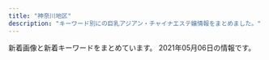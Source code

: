 ```yaml
---
title: "神奈川地区"
description: "キーワード別にの巨乳アジアン・チャイナエステ嬢情報をまとめました。"
---
```


新着画像と新着キーワードをまとめています。
2021年05月06日の情報です。

<DmmAffiliateIns />
<KeywordTable
  shops={
    [
    {
        "url": "http://esthe-massage.pw/",
        "station": "JR\u5e73\u585a\u99c5",
        "keywords": {
            "E": 2,
            "85": 1,
            "86": 3,
            "D": 3,
            "87": 1
        },
        "name": "\u6843\u9999",
        "img_links": [
            "http://esthe-massage.pw/img/m1.jpg",
            "http://esthe-massage.pw/img/m6.jpg",
            "http://esthe-massage.pw/img/m60.jpg",
            "http://esthe-massage.pw/img/m20.jpg",
            "http://esthe-massage.pw/img/m4.jpg",
            "http://esthe-massage.pw/img/m5.jpg",
            "http://esthe-massage.pw/img/cg03.jpg",
            "http://esthe-massage.pw/img/cg05.jpg",
            "http://esthe-massage.pw/img/m10.jpg",
            "http://esthe-massage.pw/img/top.jpg",
            "http://esthe-massage.pw/img/noo.png",
            "http://esthe-massage.pw/img/m2.jpg",
            "http://esthe-massage.pw/img/m30.jpg",
            "http://esthe-massage.pw/img/m3.jpg",
            "http://esthe-massage.pw/img/cg02.jpg",
            "http://esthe-massage.pw/img/no.png",
            "http://esthe-massage.pw/img/cg04.jpg",
            "http://esthe-massage.pw/img/stan.png",
            "http://esthe-massage.pw/img/fla.jpg",
            "http://esthe-massage.pw/img/cg01.jpg"
        ]
    },
    {
        "station": "JR\u85e4\u6ca2\u99c5\u5357\u53e3",
        "img_links": [
            "http://es-rei.work/_src/47863239/line3.png",
            "http://es-rei.work/_src/34041596/05859f21726dfcef9faa9bab12a2595.jpg",
            "http://es-rei.work/_src/26838156/wechatimg204.jpg",
            "http://es-rei.work/_src/26747089/51d8ecbee4cc2935f070c539c37ded71.jpg",
            "http://es-rei.work/_src/26747202/list_03.png",
            "http://es-rei.work/_src/47863242/100054276feb8d8cef3ac5199531cfe.jpg",
            "http://es-rei.work/_src/26747287/line3.png",
            "http://es-rei.work/_src/26747210/navi2_06.png",
            "http://es-rei.work/_src/26747302/wechatimg204.jpg",
            "http://es-rei.work/_src/26838174/line.png",
            "http://es-rei.work/_src/26747173/base_03.png",
            "http://es-rei.work/_src/26747126/base_01.png",
            "http://es-rei.work/4.jpg",
            "http://es-rei.work/_src/47863244/line1.jpg",
            "http://es-rei.work/_src/26747221/wechatimg164_1.jpg",
            "http://es-rei.work/1.jpg",
            "http://es-rei.work/_src/26747114/base_03.png",
            "http://es-rei.work/_src/26747304/line1.jpg",
            "http://es-rei.work/_src/34041600/line3.png",
            "http://es-rei.work/_src/26747205/navi2_01.png",
            "http://es-rei.work/_src/34041693/line1.jpg",
            "http://es-rei.work/_src/26747132/line1.jpg",
            "http://es-rei.work/_src/26838136/news.jpg",
            "http://es-rei.work/_src/26747206/navi2_02.png",
            "http://es-rei.work/_src/26747226/line3.png",
            "http://es-rei.work/_src/26747093/_igp4295.jpg",
            "http://es-rei.work/_src/34041597/wechatimg26_20200914183556350.jpg",
            "http://es-rei.work/_src/26747201/list_02.png",
            "http://es-rei.work/_src/26747141/base_03.png",
            "http://es-rei.work/_src/26747288/line3.png",
            "http://es-rei.work/_src/26747222/line3.png",
            "http://es-rei.work/_src/26747170/base_01.png",
            "http://es-rei.work/_src/26747300/line3.png",
            "http://es-rei.work/_src/26747187/base_03.png",
            "http://es-rei.work/_src/26747185/base_01.png",
            "http://es-rei.work/_src/26824216/b0131b16446464e537eff864d8f041bb.jpg",
            "http://es-rei.work/_src/47863240/line3.png",
            "http://es-rei.work/_src/26790995/wechatimg38_20181018221746252.jpg",
            "http://es-rei.work/_src/26747153/base_01.png",
            "http://es-rei.work/_src/26838160/line.png",
            "http://es-rei.work/_src/26747225/wechatimg75.jpg",
            "http://es-rei.work/_src/26747199/sign.png",
            "http://es-rei.work/_src/26747218/line1.jpg",
            "http://es-rei.work/_src/26747208/navi2_04.png",
            "http://es-rei.work/_src/26838158/wechatimg75.jpg",
            "http://es-rei.work/_src/26747292/wechatimg202.jpg",
            "http://es-rei.work/_src/26747086/base_01.png",
            "http://es-rei.work/_src/26747293/line3.png",
            "http://es-rei.work/_src/26747301/line3.png",
            "http://es-rei.work/2.jpg",
            "http://es-rei.work/_src/26791115/_igp4263.jpg",
            "http://es-rei.work/_src/26747296/line1.jpg",
            "http://es-rei.work/_src/26791053/_dsf9449.jpg",
            "http://es-rei.work/_src/26747204/list_05.png",
            "http://es-rei.work/_src/26824435/cam2.png",
            "http://es-rei.work/_src/26747209/navi2_05.png",
            "http://es-rei.work/_src/34041599/line3.png",
            "http://es-rei.work/_src/26747203/list_04.png",
            "http://es-rei.work/_src/26747158/base_03.png",
            "http://es-rei.work/_src/26747289/wechatimg77.jpg",
            "http://es-rei.work/3.jpg",
            "http://es-rei.work/_src/34124118/wechatimg26_20200914183556350.jpg",
            "http://es-rei.work/_src/26747207/navi2_03.png",
            "http://es-rei.work/_src/47863241/05859f21726dfcef9faa9bab12a2595.jpg",
            "http://es-rei.work/_src/26747294/line3.png",
            "http://es-rei.work/_src/26791049/_dsf9442.jpg",
            "http://es-rei.work/_src/26838155/wechatimg202.jpg",
            "http://es-rei.work/_src/26747231/line1.jpg",
            "http://es-rei.work/_src/26791051/_dsf9446.jpg",
            "http://es-rei.work/_src/26747229/line1.jpg",
            "http://es-rei.work/_src/26747223/line3.png",
            "http://es-rei.work/_src/26747200/list_01.png",
            "http://es-rei.work/5.jpg",
            "http://es-rei.work/_src/47863108/wechatimg26_20200914183556350.jpg",
            "http://es-rei.work/_src/26838157/wechatimg77.jpg",
            "http://es-rei.work/_src/26747227/line3.png"
        ],
        "name": "\u9e97",
        "url": "http://es-rei.work/",
        "keywords": {
            "85": 2,
            "86": 4,
            "89": 2,
            "83": 4
        }
    },
    {
        "keywords": {},
        "name": "\u30c6\u30a3\u30a2\u30e9",
        "img_links": [
            "http://tiara.jpest.net/uploads//sites/29/2020/11/g1.jpg",
            "http://es-tiara.jpest.net/uploads//sites/29/2020/11/top-1.png",
            "http://es-tiara.jpest.net/uploads//sites/29/2020/11/new_03.jpg",
            "http://tiara.jpest.net/uploads//sites/29/2021/04/g1-2.jpg",
            "http://es-tiara.jpest.net/uploads//sites/29/elementor/thumbs/g1-2-p64qp4r57h4ut4k2zjai5ex4c6aq3eci2q3k85hltk.jpg",
            "http://es-tiara.jpest.net/uploads//sites/29/2020/11/new_01.jpg",
            "http://es-tiara.jpest.net/uploads//sites/29/2020/11/liushu.png",
            "http://es-tiara.jpest.net/uploads//sites/29/elementor/thumbs/g1-1-1-p64qqushqjhs3e1yxa3vpz9jjlsy7f6sb95lwexmew.jpg",
            "http://tiara.jpest.net/uploads//sites/29/2021/04/g1-1-1.jpg"
        ],
        "station": "JR\u85e4\u6ca2\u99c5\u5357\u53e3",
        "url": "http://es-tiara.jpest.net/"
    },
    {
        "station": "JR\u5e73\u585a\u99c5\u5317\u53e3",
        "img_links": [
            "http://www.imouto-esute2866.com/flash/top-1.jpg",
            "http://www.imouto-esute2866.com/images/013.jpg",
            "http://www.imouto-esute2866.com/images/012.jpg"
        ],
        "name": "\u30ea\u30e9\u30af\u30bc\u30fc\u30b7\u30e7\u30f3\u59b9",
        "url": "http://www.imouto-esute2866.com/",
        "keywords": {
            "C": 7
        }
    },
    {
        "keywords": {},
        "url": "http://www.sh-riraku77.site/",
        "station": "JR\u65b0\u6749\u7530\u99c5\u897f\u53e3",
        "name": "\u82b1\u306e\u604b",
        "img_links": [
            "http://www.sh-riraku77.site/uploads/201214/1-201214130312232.jpg",
            "http://www.sh-riraku77.site/uploads/210325/1-210325133926495.jpg",
            "http://www.sh-riraku77.site/plus/images/room4.jpg",
            "http://www.sh-riraku77.site/picture/end.png",
            "http://www.sh-riraku77.site/picture/s_staff.png",
            "http://www.sh-riraku77.site/picture/top23.png",
            "http://www.sh-riraku77.site/plus/images/room3.jpg",
            "http://www.sh-riraku77.site/plus/images/room1.jpg",
            "http://www.sh-riraku77.site/picture/top22.png",
            "http://www.sh-riraku77.site/picture/i_therapist.png",
            "http://www.sh-riraku77.site/picture/s_new.png",
            "http://www.sh-riraku77.site/plus/images/room2.jpg",
            "http://www.sh-riraku77.site/picture/photo3.png"
        ]
    },
    {
        "img_links": [
            "http://lavender-est.xyz/images/lr_02.jpg",
            "http://lavender-est.xyz/girl/11_2.jpg",
            "http://lavender-est.xyz/girl/10_2.jpg",
            "http://lavender-est.xyz/images/bar_staff.jpg",
            "http://lavender-est.xyz/images/room/r4.jpg",
            "http://lavender-est.xyz/girl/2_1.jpg",
            "http://lavender-est.xyz/i/girl/11.jpg",
            "http://lavender-est.xyz/girl/5_3.jpg",
            "http://lavender-est.xyz/girl/10.jpg",
            "http://lavender-est.xyz/girl/7_2.jpg",
            "http://lavender-est.xyz/girl/2.jpg",
            "http://lavender-est.xyz/images/twitter.jpg",
            "http://lavender-est.xyz/girl/9.jpg",
            "http://lavender-est.xyz/images/top01.jpg",
            "http://lavender-est.xyz/girl/5_2.jpg",
            "http://lavender-est.xyz/girl/7_1.jpg",
            "http://lavender-est.xyz/images/mobile.png",
            "http://lavender-est.xyz/girl/7.jpg",
            "http://lavender-est.xyz/images/room/r1.jpg",
            "http://lavender-est.xyz/images/room/r2.jpg",
            "http://lavender-est.xyz/images/room/r3.jpg",
            "http://lavender-est.xyz/girl/10_1.jpg",
            "http://lavender-est.xyz/girl/3_1.jpg",
            "http://lavender-est.xyz/girl/5_1.jpg",
            "http://lavender-est.xyz/images/tel.png",
            "http://lavender-est.xyz/images/pro_girl_line.jpg",
            "http://lavender-est.xyz/girl/11.jpg",
            "http://lavender-est.xyz/girl/3.jpg",
            "http://lavender-est.xyz/girl/5.jpg",
            "http://lavender-est.xyz/girl/14.jpg",
            "http://lavender-est.xyz/girl/9_2.jpg",
            "http://lavender-est.xyz/girl/9_1.jpg",
            "http://lavender-est.xyz/girl/14_1.jpg",
            "http://lavender-est.xyz/girl/14_2.jpg",
            "http://lavender-est.xyz/girl/11_1.jpg",
            "http://lavender-est.xyz/girl/15_1.jpg",
            "http://lavender-est.xyz/girl/15.jpg",
            "http://lavender-est.xyz/girl/8.jpg"
        ],
        "name": "\u30e9\u30d9\u30f3\u30c0\u30fc",
        "station": "JR\u85e4\u6ca2\u99c5\u5357\u53e3",
        "url": "http://lavender-est.xyz/",
        "keywords": {}
    },
    {
        "img_links": [
            "https://temiri.ests.jp/images/btn_eject.jpg",
            "https://temiri.ests.jp/images/link_nav05.jpg",
            "https://temiri.ests.jp/images/tit_face.jpg",
            "https://temiri.ests.jp/photos/sites/37/2021/04/2021042805581827.jpg",
            "https://temiri.ests.jp/images/room6.jpg",
            "https://temiri.ests.jp/images/room2.jpg",
            "https://temiri.ests.jp/images/tit_new.jpg",
            "https://temiri.ests.jp/images/link_nav03.jpg",
            "https://temiri.ests.jp/images/link_nav02.jpg",
            "https://temiri.ests.jp/images/link_nav07.jpg",
            "https://temiri.ests.jp/images/room1.jpg",
            "https://temiri.ests.jp/photos/sites/37/2021/04/2021042805581995.jpg",
            "https://temiri.ests.jp/images/sp_top.jpg",
            "https://temiri.ests.jp/images/room3.jpg",
            "https://temiri.ests.jp/photos/sites/37/2021/04/2021042805581632.jpg",
            "https://temiri.ests.jp/images/room5.jpg",
            "https://temiri.ests.jp/photos/sites/37/2021/04/2021042805581763.jpg",
            "https://temiri.ests.jp/images/link_nav06.jpg",
            "https://temiri.ests.jp/images/link_nav04.jpg",
            "https://temiri.ests.jp/images/room4.jpg",
            "https://temiri.ests.jp/images/img_eject.jpg",
            "https://temiri.ests.jp/images/top.png",
            "https://temiri.ests.jp/images/close_eject.png",
            "https://temiri.ests.jp/images/tit_eject.jpg",
            "https://temiri.ests.jp/images/link_nav01.jpg"
        ],
        "name": "\u30c6\u30df\u30ea",
        "keywords": {
            "D": 36,
            "85": 24,
            "C": 52,
            "83": 12,
            "86": 12
        },
        "station": "\u4e0a\u5927\u5ca1\u99c5",
        "url": "https://temiri.ests.jp/"
    },
    {
        "img_links": [],
        "keywords": {},
        "name": "\u83ef\u84ee",
        "url": "http://karen.ies.fun/",
        "station": "JR\u8305\u30f6\u5d0e\u99c5\u5317\u53e3"
    },
    {
        "img_links": [
            "http://en.este88.com/gals/kasumi1.jpg",
            "http://en.este88.com/gals/yuyu1.jpg",
            "http://en.este88.com/gals/saya1.jpg",
            "http://en.este88.com/images/info.png",
            "http://en.este88.com/i/images/info_12.jpg",
            "http://en.este88.com/gals/emi1.jpg",
            "http://en.este88.com/gals/rena1.jpg",
            "http://en.este88.com/i/images/info_09.jpg",
            "http://en.este88.com/i/images/info_07.jpg",
            "http://en.este88.com/gals/mika1.jpg",
            "http://en.este88.com/gals/koko1.jpg",
            "http://en.este88.com/gals/nana1.jpg",
            "http://en.este88.com/gals/asuka1.jpg",
            "http://en.este88.com/i/images/info_15.jpg"
        ],
        "station": "JR\u85e4\u6ca2\u99c5\u5317\u53e3",
        "name": "\u7e01",
        "keywords": {},
        "url": "http://en.este88.com/"
    },
    {
        "name": "\u61a9",
        "keywords": {},
        "url": "http://ikoi.esjp.xyz/",
        "station": "\u8ffd\u6d5c\u99c5",
        "img_links": [
            "http://ikoi.esjp.xyz/img/capinfo.jpg",
            "http://ikoi.esjp.xyz/img/room/photo06.jpg",
            "http://ikoi.esjp.xyz/i/img/photo02.jpg",
            "http://ikoi.esjp.xyz/img/qr.jpg",
            "http://ikoi.esjp.xyz/i/img/photo01.jpg",
            "http://ikoi.esjp.xyz/img/room/photo04.jpg",
            "http://ikoi.esjp.xyz/girl/1.jpg",
            "http://ikoi.esjp.xyz/img/059.png",
            "http://ikoi.esjp.xyz/img/room/photo03.jpg",
            "http://ikoi.esjp.xyz/img/lr_01.jpg",
            "http://ikoi.esjp.xyz/girl/5.jpg",
            "http://ikoi.esjp.xyz/i/img/photo06.jpg",
            "http://ikoi.esjp.xyz/img/room/photo01.jpg",
            "http://ikoi.esjp.xyz/img/pro_girl_line.jpg",
            "http://ikoi.esjp.xyz/img/rec_top.png",
            "http://ikoi.esjp.xyz/i/img/photo04.jpg",
            "http://ikoi.esjp.xyz/i/img/photo05.jpg",
            "http://ikoi.esjp.xyz/img/sub_staff.jpg",
            "http://ikoi.esjp.xyz/girl/6.jpg",
            "http://ikoi.esjp.xyz/girl/3.jpg",
            "http://ikoi.esjp.xyz/img/lr_02.jpg",
            "http://ikoi.esjp.xyz/i/img/photo03.jpg",
            "http://ikoi.esjp.xyz/girl/2.jpg",
            "http://ikoi.esjp.xyz/girl/4.jpg",
            "http://ikoi.esjp.xyz/img/room/photo02.jpg",
            "http://ikoi.esjp.xyz/img/top_pickback.png",
            "http://ikoi.esjp.xyz/img/room/photo05.jpg"
        ]
    },
    {
        "keywords": {
            "D": 4,
            "90": 1,
            "88": 1,
            "87": 1,
            "85": 1,
            "C": 2,
            "89": 2
        },
        "name": "Candy",
        "station": "JR\u6771\u6238\u585a\u99c5\u6771\u53e3",
        "url": "http://candy.relaxjp.com/",
        "img_links": [
            "http://candy.relaxjp.com/css/staff/staff0001.png",
            "http://candy.relaxjp.com/css/staff/staff003.png",
            "http://candy.relaxjp.com/css/staff/staff002-a.png",
            "http://candy.relaxjp.com/css/staff/staff004.png",
            "http://candy.relaxjp.com/css/staff/staff005-a.png",
            "http://candy.relaxjp.com/css/staff/staff005.png",
            "http://candy.relaxjp.com/css/staff/staff003-a.png",
            "http://candy.relaxjp.com/css/staff/staff007.png",
            "http://candy.relaxjp.com/css/staff/staff004-a.png",
            "http://candy.relaxjp.com/css/nav/nav-001.png",
            "http://candy.relaxjp.com/css/nav/nav-002.png",
            "http://candy.relaxjp.com/css/nav/nav-006.png",
            "http://candy.relaxjp.com/css/staff/staff006.png",
            "http://candy.relaxjp.com/css/osusume17.jpg",
            "http://candy.relaxjp.com/css/staff/staff006-a.png",
            "http://candy.relaxjp.com/css/staff/staff002.png",
            "http://candy.relaxjp.com/css/tel.png",
            "http://candy.relaxjp.com/css/top0001.png",
            "http://candy.relaxjp.com/images/slider1/003.jpg",
            "http://candy.relaxjp.com/css/nav/nav-005.png",
            "http://candy.relaxjp.com/css/staff/staff007-a.png",
            "http://candy.relaxjp.com/css/nav/nav-004.png",
            "http://candy.relaxjp.com/images/slider1/001.jpg",
            "http://candy.relaxjp.com/css/nav/nav-003.png",
            "http://candy.relaxjp.com/css/staff/staff001-a.png"
        ]
    },
    {
        "img_links": [
            "http://megumi-est.xyz/images/topbg.jpg",
            "http://megumi-est.xyz/girl/5.jpg",
            "http://megumi-est.xyz/girl/1.jpg",
            "http://megumi-est.xyz/images/staff_bg.png",
            "http://megumi-est.xyz/images/roomimg/img1.png",
            "http://megumi-est.xyz/images/pickup_line.png",
            "http://megumi-est.xyz/girl/8.jpg",
            "http://megumi-est.xyz/images/newsbg.png",
            "http://megumi-est.xyz/images/roomimg/img3.png",
            "http://megumi-est.xyz/girl/4.jpg",
            "http://megumi-est.xyz/images/mobile_bg.png",
            "http://megumi-est.xyz/images/roomimg/img2.png",
            "http://megumi-est.xyz/images/roomimg/img4.png"
        ],
        "url": "http://megumi-est.xyz/",
        "station": "JR\u85e4\u6ca2\u99c5\u5357\u53e3",
        "name": "\u6075",
        "keywords": {}
    },
    {
        "name": "\u990a\u751f\u5802",
        "img_links": [
            "http://es-treat.com/staff/rie/01mb.jpg",
            "http://es-treat.com/staff/remi/01.jpg",
            "http://es-treat.com/staff/nana/01.jpg",
            "http://es-treat.com/staff/nana/01mb.jpg",
            "http://es-treat.com/img/ttl_staff.png",
            "http://es-treat.com/staff/emi/01mb.jpg",
            "http://es-treat.com/staff/emi/01.jpg",
            "http://es-treat.com/pic/head.jpg",
            "http://es-treat.com/staff/yuri/01mb.jpg",
            "http://es-treat.com/staff/yuri/01.jpg",
            "http://es-treat.com/pic/topimg1.jpg",
            "http://es-treat.com/img/acs.jpg",
            "http://es-treat.com/staff/rie/01.jpg",
            "http://es-treat.com/staff/remi/01mb.jpg",
            "http://es-treat.com/img/tel.jpg"
        ],
        "station": "\u5929\u738b\u753a\u99c5\u5357\u53e3",
        "keywords": {
            "C": 12
        },
        "url": "http://es-treat.com/"
    },
    {
        "station": "JR\u8305\u30f6\u5d0e\u99c5\u5357\u53e3",
        "name": "\u6d5c\u8fba\u306e\u604b",
        "img_links": [
            "http://www.hamabei.com/images/buttona_05.jpg",
            "http://www.hamabei.com/images/buttona_03.jpg",
            "http://www.hamabei.com/images/buttona_06.jpg",
            "http://www.hamabei.com/images/yuka1.jpg",
            "http://www.hamabei.com/images/qr.jpg",
            "http://www.hamabei.com/images/giral007.jpg",
            "http://www.hamabei.com/images/buttona_07.jpg",
            "http://www.hamabei.com/images/kaori1.jpg",
            "http://www.hamabei.com/images/giral012.jpg",
            "http://www.hamabei.com/images/giral015.jpg",
            "http://www.hamabei.com/images/buttona_08.jpg",
            "http://www.hamabei.com/images/giral014.jpg",
            "http://www.hamabei.com/images/miki1.jpg",
            "http://www.hamabei.com/images/giral009.jpg",
            "http://www.hamabei.com/images/buttona_04.jpg",
            "http://www.hamabei.com/images/nana1.jpg"
        ],
        "url": "http://www.hamabei.com/",
        "keywords": {}
    },
    {
        "img_links": [
            "http://vinerty.xyz/uploads/210414/1-21041415424K61.jpg",
            "http://vinerty.xyz/templets/default/picture/head.jpg",
            "http://vinerty.xyz/templets/default/picture/rec1.png",
            "http://vinerty.xyz/uploads/180620/1-1P62010193X63.jpg",
            "http://vinerty.xyz/templets/default/picture/staff_t.jpg",
            "http://vinerty.xyz/templets/default/picture/news.jpg",
            "http://vinerty.xyz/uploads/180620/1-1P62010154K00.png",
            "http://vinerty.xyz/templets/default/picture/interior_t.jpg",
            "http://vinerty.xyz/uploads/210414/1-210414154346291.png",
            "http://vinerty.xyz/uploads/210414/1-21041416305D18.jpg",
            "http://vinerty.xyz/uploads/210424/1-210424092F2349.jpg",
            "http://vinerty.xyz/uploads/210414/1-2104141542145O.jpg",
            "http://vinerty.xyz/uploads/210414/1-210414154313312.jpg"
        ],
        "name": "\u6e05\u6c34\u6e7e",
        "keywords": {},
        "url": "http://vinerty.xyz/",
        "station": "\u6e58\u5357\u53f0\u99c5\u897f\u53e3"
    },
    {
        "station": "\u9577\u5f8c\u99c5\u6771\u53e3",
        "keywords": {
            "C": 6,
            "D": 1
        },
        "img_links": [
            "http://meetyou.me-es.com/images/index_08.jpg",
            "http://meetyou.me-es.com/images/index_13.jpg",
            "http://meetyou.me-es.com/images/index_05.jpg",
            "http://meetyou.me-es.com/girl/016.jpg",
            "http://meetyou.me-es.com/images/index_01.jpg",
            "http://meetyou.me-es.com/images/index_04.jpg",
            "http://meetyou.me-es.com/images/info_10.jpg",
            "http://meetyou.me-es.com/girl/00.jpg",
            "http://meetyou.me-es.com/images/rec.jpg",
            "http://meetyou.me-es.com/images/index_06.jpg",
            "http://meetyou.me-es.com/images/index_10.jpg",
            "http://meetyou.me-es.com/images/sub_13.jpg",
            "http://meetyou.me-es.com/images/r04.jpg",
            "http://meetyou.me-es.com/images/r03.jpg",
            "http://meetyou.me-es.com/girl/018.jpg",
            "http://meetyou.me-es.com/images/r01.jpg",
            "http://meetyou.me-es.com/images/rec_10.jpg",
            "http://meetyou.me-es.com/images/index_03.jpg",
            "http://meetyou.me-es.com/images/info_tit.jpg",
            "http://meetyou.me-es.com/girl/017.jpg",
            "http://meetyou.me-es.com/girl/015.jpg",
            "http://meetyou.me-es.com/girl/02.jpg",
            "http://meetyou.me-es.com/images/index_02.jpg",
            "http://meetyou.me-es.com/girl/013.jpg",
            "http://meetyou.me-es.com/images/index_07.jpg",
            "http://meetyou.me-es.com/images/index_17.jpg",
            "http://meetyou.me-es.com/images/r02.jpg",
            "http://meetyou.me-es.com/images/index_09.jpg",
            "http://meetyou.me-es.com/images/index_15.jpg",
            "http://meetyou.me-es.com/girl/09.jpg",
            "http://meetyou.me-es.com/images/staff_10.jpg"
        ],
        "name": "\u30df\u30fc\u30c8\u30e6\u30fc",
        "url": "http://meetyou.me-es.com/"
    },
    {
        "img_links": [
            "http://yacho.est-u.com/images/1.jpg",
            "http://yacho.est-u.com/images/6.jpg",
            "http://yacho.est-u.com/images/index_03.jpg",
            "http://yacho.est-u.com/images/index_10.jpg",
            "http://yacho.est-u.com/images/k1.jpg",
            "http://yacho.est-u.com/images/index_01.jpg",
            "http://yacho.est-u.com/images/3.jpg",
            "http://yacho.est-u.com/images/index_14.jpg",
            "http://yacho.est-u.com/images/index_17.jpg",
            "http://yacho.est-u.com/images/staff_01.jpg",
            "http://yacho.est-u.com/images/index_04.jpg",
            "http://yacho.est-u.com/images/index_06.jpg",
            "http://yacho.est-u.com/images/4.jpg",
            "http://yacho.est-u.com/images/2.jpg",
            "http://yacho.est-u.com/images/index_07.jpg",
            "http://yacho.est-u.com/images/index_05.jpg",
            "http://yacho.est-u.com/images/5.jpg",
            "http://yacho.est-u.com/images/staff_03.jpg",
            "http://yacho.est-u.com/images/k2.jpg",
            "http://yacho.est-u.com/images/index_15.jpg",
            "http://yacho.est-u.com/images/index_12.jpg",
            "http://yacho.est-u.com/images/index_02.jpg"
        ],
        "url": "http://yacho.est-u.com/",
        "name": "\u591c\u8776",
        "keywords": {},
        "station": "JR\u85e4\u6ca2\u99c5\u5357\u53e3"
    },
    {
        "url": "http://www.cc-girl.work/",
        "keywords": {},
        "img_links": [
            "http://www.cc-girl.work/img/eri1.jpg",
            "http://www.cc-girl.work/images/6.jpg",
            "http://www.cc-girl.work/img/mari1.jpg",
            "http://www.cc-girl.work/images/int1.jpg",
            "http://www.cc-girl.work/images/9.jpg",
            "http://www.cc-girl.work/images/10.jpg",
            "http://www.cc-girl.work/images/sys1.jpg",
            "http://www.cc-girl.work/images/mobile.jpg",
            "http://www.cc-girl.work/images/news.jpg",
            "http://www.cc-girl.work/images/8.jpg",
            "http://www.cc-girl.work/images/ta.jpg",
            "http://www.cc-girl.work/images/interior_t.jpg",
            "http://www.cc-girl.work/img/sizuka1.jpg",
            "http://www.cc-girl.work/images/1.jpg",
            "http://www.cc-girl.work/img/yuki1.jpg",
            "http://www.cc-girl.work/images/sys3.jpg",
            "http://www.cc-girl.work/img/yuri1.jpg",
            "http://www.cc-girl.work/images/ac1.jpg",
            "http://www.cc-girl.work/images/head.jpg",
            "http://www.cc-girl.work/images/11.jpg",
            "http://www.cc-girl.work/images/3.jpg",
            "http://www.cc-girl.work/images/staff_t.jpg",
            "http://www.cc-girl.work/images/7.jpg",
            "http://www.cc-girl.work/img/kaoru1.jpg",
            "http://www.cc-girl.work/img/ai1.jpg",
            "http://www.cc-girl.work/images/4.jpg",
            "http://www.cc-girl.work/images/rec2.jpg",
            "http://www.cc-girl.work/images/5.jpg",
            "http://www.cc-girl.work/img/kumi1.jpg",
            "http://www.cc-girl.work/img/momo1.jpg",
            "http://www.cc-girl.work/images/rec1.jpg",
            "http://www.cc-girl.work/images/line.png",
            "http://www.cc-girl.work/images/2.jpg",
            "http://www.cc-girl.work/images/sys2.jpg",
            "http://www.cc-girl.work/img/yaya1.jpg",
            "http://www.cc-girl.work/img/miho1.jpg"
        ],
        "station": "\u4e0a\u5927\u5ca1\u99c5",
        "name": "yuyu-\u3086\u3046\u3086-"
    },
    {
        "station": "JR\u85e4\u6ca2\u99c5\u5357\u53e3",
        "img_links": [
            "https://static.wixstatic.com/media/fa16f5_86eb1c796f8c4331b4c38b69cda1b743~mv2.jpg",
            "https://static.wixstatic.com/media/fa16f5_10bb2bee15cc4bae8e5cb63703e45c70~mv2.jpg",
            "https://static.wixstatic.com/media/fa16f5_c5eb62e882bb4223841ed94f9c0e4c94~mv2.jpg"
        ],
        "url": "https://174018370.wixsite.com/mysite-5/",
        "keywords": {
            "84": 4,
            "F": 1,
            "\u30bb\u30af\u30b7\u30fc": 5,
            "87": 5
        },
        "name": "\u30a2\u30eb\u30b9"
    },
    {
        "keywords": {
            "C": 7
        },
        "url": "http://es-hanabi.xyz/",
        "station": "JR\u5e73\u585a\u99c5\u897f\u53e3",
        "name": "\u30cf\u30ca\u30d3",
        "img_links": [
            "http://es-hanabi.xyz/images/new1.jpg",
            "http://es-hanabi.xyz/images/g2.jpg",
            "http://es-hanabi.xyz/images/r6.jpg",
            "http://es-hanabi.xyz/images/g1.jpg",
            "http://es-hanabi.xyz/images/r8.jpg",
            "http://es-hanabi.xyz/images/r2.jpg",
            "http://es-hanabi.xyz/images/g5.jpg",
            "http://es-hanabi.xyz/images/top.jpg",
            "http://es-hanabi.xyz/images/mobile.png",
            "http://es-hanabi.xyz/images/g4.jpg",
            "http://es-hanabi.xyz/images/g3.jpg",
            "http://es-hanabi.xyz/images/r1.jpg",
            "http://es-hanabi.xyz/images/r7.jpg",
            "http://es-hanabi.xyz/images/zi_staff.png",
            "http://es-hanabi.xyz/images/r5.jpg",
            "http://es-hanabi.xyz/images/g0.jpg"
        ]
    },
    {
        "img_links": [
            "http://sui-en.work/images/staff_t.png",
            "http://sui-en.work/images/b2.jpg",
            "http://sui-en.work/images/head.jpg",
            "http://sui-en.work/images/news.jpg",
            "http://sui-en.work/images/b1.jpg",
            "http://sui-en.work/images/sys2.jpg",
            "http://sui-en.work/images/int1.png",
            "http://sui-en.work/images/sys3.png",
            "http://sui-en.work/img/kaori1.jpg",
            "http://sui-en.work/images/4.png",
            "http://sui-en.work/images/ta.jpg",
            "http://sui-en.work/images/info.jpg",
            "http://sui-en.work/images/2.png",
            "http://sui-en.work/images/interior_t.png",
            "http://sui-en.work/images/1.png",
            "http://sui-en.work/images/mobile.jpg",
            "http://sui-en.work/images/sys1.jpg",
            "http://sui-en.work/img/yuki1.jpg",
            "http://sui-en.work/img/hana1.jpg",
            "http://sui-en.work/images/int3.png",
            "http://sui-en.work/images/tr.jpg",
            "http://sui-en.work/img/sena1.jpg",
            "http://sui-en.work/images/3.png",
            "http://sui-en.work/images/int2.png"
        ],
        "keywords": {},
        "url": "http://sui-en.work/",
        "name": "\u968f\u7e01",
        "station": "JR\u5e73\u585a\u99c5\u5317\u53e3"
    },
    {
        "name": "\u3055\u308f\u3084\u304b",
        "station": "JR\u5e73\u585a\u99c5\u5317\u53e3",
        "keywords": {},
        "img_links": [
            "http://hiratsuka-est.com/images/tel.jpg",
            "http://hiratsuka-est.com/images/r4.jpg",
            "http://hiratsuka-est.com/images/r1.jpg",
            "http://hiratsuka-est.com/images/banna1.jpg",
            "http://hiratsuka-est.com/images/g1.jpg",
            "http://hiratsuka-est.com/images/r8.jpg",
            "http://hiratsuka-est.com/images/zi-faq.png",
            "http://hiratsuka-est.com/images/zi-staff.png",
            "http://hiratsuka-est.com/images/g3.jpg",
            "http://hiratsuka-est.com/images/r7.jpg",
            "http://hiratsuka-est.com/images/left.jpg",
            "http://hiratsuka-est.com/images/r3.jpg",
            "http://hiratsuka-est.com/images/g0.jpg",
            "http://hiratsuka-est.com/images/rina.jpg",
            "http://hiratsuka-est.com/images/r6.jpg",
            "http://hiratsuka-est.com/images/banna2.jpg",
            "http://hiratsuka-est.com/images/new1.jpg",
            "http://hiratsuka-est.com/images/rr1.jpg",
            "http://hiratsuka-est.com/images/g2.jpg",
            "http://hiratsuka-est.com/images/chc.jpg",
            "http://hiratsuka-est.com/images/r9.jpg",
            "http://hiratsuka-est.com/images/mi.jpg",
            "http://hiratsuka-est.com/images/tiao2.jpg",
            "http://hiratsuka-est.com/images/right.jpg",
            "http://hiratsuka-est.com/images/r5.jpg",
            "http://hiratsuka-est.com/images/g4.jpg",
            "http://hiratsuka-est.com/images/banna.jpg",
            "http://hiratsuka-est.com/images/top.jpg",
            "http://hiratsuka-est.com/images/zi-link.png",
            "http://hiratsuka-est.com/images/ll1.jpg"
        ],
        "url": "http://hiratsuka-est.com/"
    },
    {
        "station": "\u8ffd\u6d5c\u99c5",
        "keywords": {
            "D": 15,
            "87": 3,
            "86": 12,
            "C": 3,
            "85": 3
        },
        "url": "http://oppama.iest.info/",
        "name": "\u8ffd\u6d5c\u30de\u30c3\u30b5\u30fc\u30b8",
        "img_links": [
            "http://oppama.iest.info/images/bj3.jpg",
            "http://oppama.iest.info/images/mobile.png",
            "http://oppama.iest.info/photos/sites/10/2018/07/2018073109281759.jpg",
            "http://oppama.iest.info/photos/sites/10/2018/07/2018073109281740.jpg",
            "http://oppama.iest.info/photos/sites/10/2018/05/2018053009323272.jpg",
            "http://oppama.iest.info/images/room1.jpg",
            "http://oppama.iest.info/photos/sites/10/2018/07/2018073109281781.jpg",
            "http://oppama.iest.info/photos/sites/10/2018/07/2018073109281695.jpg",
            "http://oppama.iest.info/images/room6.jpg",
            "http://oppama.iest.info/images/s_pick.png",
            "http://cdn.dino-es.com/images/logo/150x40DinoEs.png",
            "http://oppama.iest.info/images/s_staff.jpg",
            "http://oppama.iest.info/photos/sites/10/2018/07/2018073109281797.jpg",
            "http://cdn.dino-es.com/images/line.jpg",
            "http://oppama.iest.info/images/room5.jpg",
            "http://oppama.iest.info/images/s_news.png",
            "http://oppama.iest.info/photos/sites/10/2018/05/2018053009323372.jpg",
            "http://oppama.iest.info/images/room4.jpg",
            "http://cdn.dino-es.com/images/allpics/KL77e92f55838704c7de0a1eb6ca2a81a0/4ec1d6974658a8b101911755e5d05691.jpg",
            "http://oppama.iest.info/images/s_news2.png",
            "http://oppama.iest.info/images/l1.jpg",
            "http://oppama.iest.info/images/room3.jpg",
            "http://oppama.iest.info/images/room2.jpg",
            "http://oppama.iest.info/photos/sites/10/2018/05/2018053009323210.jpg",
            "http://oppama.iest.info/images/top.jpg",
            "http://oppama.iest.info/photos/sites/10/2018/05/2018053009323253.jpg"
        ]
    },
    {
        "station": "JR\u6238\u585a\u99c5\u6771\u53e3",
        "name": "\u840c\u3048",
        "img_links": [
            "http://pretty-esthe.com/images/r2.jpg",
            "http://pretty-esthe.com/images/evetop.png",
            "http://pretty-esthe.com/images/cg09.jpg",
            "http://pretty-esthe.com/images/cg02.jpg",
            "http://pretty-esthe.com/images/top.png",
            "http://pretty-esthe.com/images/staff_s.png",
            "http://pretty-esthe.com/images/r4.jpg",
            "http://pretty-esthe.com/images/cg05.jpg",
            "http://pretty-esthe.com/images/r1.jpg",
            "http://pretty-esthe.com/images/news.png",
            "http://pretty-esthe.com/images/cg01.jpg",
            "http://pretty-esthe.com/images/r3.jpg"
        ],
        "keywords": {
            "D": 12,
            "86": 12
        },
        "url": "http://pretty-esthe.com/"
    },
    {
        "img_links": [
            "http://tenshinokoi.es-come.net/images/shishubar.png",
            "http://tenshinokoi.es-come.net/i/120/yuna1.jpg",
            "http://tenshinokoi.es-come.net/i/80/risa1.jpg",
            "http://tenshinokoi.es-come.net/img/header01.jpg",
            "http://tenshinokoi.es-come.net/girls/kana1.jpg",
            "http://tenshinokoi.es-come.net/girls/misaki1.jpg",
            "http://tenshinokoi.es-come.net/images/infobar.png",
            "http://tenshinokoi.es-come.net/girls/riri1.jpg",
            "http://tenshinokoi.es-come.net/i/120/yuyu1.jpg",
            "http://tenshinokoi.es-come.net/img/header00.jpg",
            "http://tenshinokoi.es-come.net/i/120/sumire1.jpg",
            "http://tenshinokoi.es-come.net/girls/yuyu1.jpg",
            "http://tenshinokoi.es-come.net/images/share/sp-kp2.png",
            "http://tenshinokoi.es-come.net/girls/hiromi1.jpg",
            "http://tenshinokoi.es-come.net/images/share/tel.png",
            "http://tenshinokoi.es-come.net/images/info1.jpg",
            "http://tenshinokoi.es-come.net/img/yuyu1.jpg",
            "http://tenshinokoi.es-come.net/i/120/risa1.jpg",
            "http://tenshinokoi.es-come.net/img/sumire1.jpg",
            "http://tenshinokoi.es-come.net/girls/yuki1.jpg",
            "http://tenshinokoi.es-come.net/images/info2.jpg",
            "http://tenshinokoi.es-come.net/i/80/sumire1.jpg",
            "http://tenshinokoi.es-come.net/img/header02.jpg",
            "http://tenshinokoi.es-come.net/girls/yurika1.jpg",
            "http://tenshinokoi.es-come.net/girls/risa1.jpg",
            "http://tenshinokoi.es-come.net/images/share/pickup.png",
            "http://tenshinokoi.es-come.net/girls/sumire1.jpg",
            "http://tenshinokoi.es-come.net/images/qr.jpg",
            "http://tenshinokoi.es-come.net/images/therapistbar.png",
            "http://tenshinokoi.es-come.net/img/risa1.jpg",
            "http://tenshinokoi.es-come.net/i/80/yuna1.jpg",
            "http://tenshinokoi.es-come.net/i/80/yuyu1.jpg"
        ],
        "name": "\u5929\u4f7f\u306e\u604b",
        "station": "\u8305\u30f6\u5d0e\u99c5\u5357\u53e3",
        "keywords": {},
        "url": "http://tenshinokoi.es-come.net/"
    },
    {
        "station": "JR\u5c0f\u7530\u539f\u99c5\u897f\u53e3",
        "keywords": {
            "D": 61,
            "E": 8,
            "C": 8,
            "F": 8
        },
        "url": "http://onlyone-relax.xyz/",
        "name": "\u30ad\u30e5\u30fc\u30c8",
        "img_links": [
            "http://onlyone-relax.xyz/images/1.jpg",
            "http://onlyone-relax.xyz/images/cg02.jpg",
            "http://onlyone-relax.xyz/images/top2.png",
            "http://onlyone-relax.xyz/images/cg08.jpg",
            "http://onlyone-relax.xyz/images/cg01.jpg",
            "http://onlyone-relax.xyz/images/cg03.jpg",
            "http://onlyone-relax.xyz/images/cg04.jpg",
            "http://onlyone-relax.xyz/images/2.jpg",
            "http://onlyone-relax.xyz/images/top.png",
            "http://onlyone-relax.xyz/images/cg09.jpg",
            "http://onlyone-relax.xyz/images/qr.jpg",
            "http://onlyone-relax.xyz/images/cg06.jpg",
            "http://onlyone-relax.xyz/images/cg07.jpg",
            "http://onlyone-relax.xyz/images/spacer300x450.png",
            "http://onlyone-relax.xyz/images/cg05.jpg",
            "http://onlyone-relax.xyz/images/4.jpg",
            "http://onlyone-relax.xyz/images/cg10.jpg"
        ]
    },
    {
        "station": "\u9db4\u5dfb\u6e29\u6cc9\u99c5\u5317\u53e3",
        "keywords": {},
        "name": "\u30a2\u30ed\u30a8",
        "url": "http://oil.abnavi.info/",
        "img_links": []
    },
    {
        "station": "JR\u6771\u6238\u585a\u99c5\u6771\u53e3",
        "url": "http://www.hatsukoi.mensest.com/",
        "name": "\u521d\u604b",
        "keywords": {
            "D": 24,
            "88": 4,
            "86": 4,
            "87": 16
        },
        "img_links": [
            "http://www.hatsukoi.mensest.com/files/004.jpg",
            "http://www.hatsukoi.mensest.com/common/images/photo03.jpg",
            "http://www.hatsukoi.mensest.com/images/icon_tel.png",
            "http://www.hatsukoi.mensest.com/images/mainImg_sub.jpg",
            "http://www.hatsukoi.mensest.com/files/005.jpg",
            "http://www.hatsukoi.mensest.com/images/icon_top.png",
            "http://www.hatsukoi.mensest.com/files/002.jpg",
            "http://www.hatsukoi.mensest.com/files/001.jpg",
            "http://www.hatsukoi.mensest.com/common/images/photo01.jpg",
            "http://www.hatsukoi.mensest.com/files/006.jpg",
            "http://www.hatsukoi.mensest.com/images/icon_staff.png",
            "http://www.hatsukoi.mensest.com/images/btn2.png",
            "http://www.hatsukoi.mensest.com/images/icon_info.png",
            "http://www.hatsukoi.mensest.com/files/003.jpg",
            "http://www.hatsukoi.mensest.com/common/images/photo02.jpg"
        ]
    },
    {
        "keywords": {},
        "url": "http://haruk.work/",
        "name": "\u5eb7\u7f8e\uff5e\u30b3\u30a6\u30df\uff5e",
        "station": "JR\u5927\u8239\u99c5\u6771\u53e3",
        "img_links": [
            "http://haruk.work/sp/images/footer.png",
            "http://haruk.work/sp/images/int2.jpg",
            "http://haruk.work/sp/img/yuna1.jpg",
            "http://haruk.work/sp/menu/staff.jpg",
            "http://haruk.work/sp/images/int3.jpg",
            "http://haruk.work/sp/images/interior_t.jpg",
            "http://haruk.work/img/ayumi1.jpg",
            "http://haruk.work/sp/images/int5.jpg",
            "http://haruk.work/sp/images/newsb.png",
            "http://haruk.work/sp/images/3.jpg",
            "http://haruk.work/sp/images/ac1.jpg",
            "http://haruk.work/images/tel.jpg",
            "http://haruk.work/images/info.png",
            "http://haruk.work/images/sm.jpg",
            "http://haruk.work/sp/images/int4.jpg",
            "http://haruk.work/images/ta.jpg",
            "http://haruk.work/images/rec1.png",
            "http://haruk.work/images/news.png",
            "http://haruk.work/images/staff_t.jpg",
            "http://haruk.work/sp/images/sms.jpg",
            "http://haruk.work/sp/images/staff_t.jpg",
            "http://haruk.work/img/yuna1.jpg",
            "http://haruk.work/sp/images/ac2.jpg",
            "http://haruk.work/sp/images/info_t.jpg",
            "http://haruk.work/images/line.png",
            "http://haruk.work/images/head.jpg",
            "http://haruk.work/sp/images/head.jpg",
            "http://haruk.work/sp/menu/top.jpg",
            "http://haruk.work/images/1.jpg",
            "http://haruk.work/sp/images/rec1.png",
            "http://haruk.work/sp/images/1.jpg",
            "http://haruk.work/images/3.jpg",
            "http://haruk.work/img/akari1.jpg",
            "http://haruk.work/images/rec2.jpg",
            "http://haruk.work/images/interior_t.jpg",
            "http://haruk.work/sp/images/2.jpg",
            "http://haruk.work/images/sys.png",
            "http://haruk.work/sp/images/info.png",
            "http://haruk.work/sp/images/news.jpg",
            "http://haruk.work/images/int1.png",
            "http://haruk.work/sp/images/int1.jpg",
            "http://haruk.work/sp/images/tel.jpg",
            "http://haruk.work/sp/img/ayumi1.jpg",
            "http://haruk.work/sp/img/akari1.jpg",
            "http://haruk.work/sp/images/sys.png",
            "http://haruk.work/images/int2.png",
            "http://haruk.work/sp/images/rec2.jpg",
            "http://haruk.work/images/2.jpg"
        ]
    },
    {
        "name": "\u798f\u7e01",
        "img_links": [
            "http://treat-rlx.com/img/att.png",
            "http://treat-rlx.com/pic/topimg1.png",
            "http://treat-rlx.com/img/ttl_mobile.png",
            "http://treat-rlx.com/i/files/homeimg.jpg",
            "http://treat-rlx.com/pic/head.jpg",
            "http://treat-rlx.com/pic/topimg2.png",
            "http://treat-rlx.com/staff/aya/01.jpg",
            "http://treat-rlx.com/pic/topimg5.png",
            "http://treat-rlx.com/staff/aya/01mb.jpg",
            "http://treat-rlx.com/img/ttl_rec.png",
            "http://treat-rlx.com/pic/topimg4.png",
            "http://treat-rlx.com/staff/mika/01mb.jpg",
            "http://treat-rlx.com/img/ttl_staff.jpg",
            "http://treat-rlx.com/staff/mika/01.jpg",
            "http://treat-rlx.com/pic/topimg3.png"
        ],
        "url": "http://treat-rlx.com/",
        "keywords": {
            "C": 11
        },
        "station": "\u5584\u884c\u99c5\u6771\u53e3"
    },
    {
        "station": "JR\u5e73\u585a\u99c5\u5317\u53e3",
        "keywords": {},
        "url": "http://www.huyo.work/",
        "img_links": [
            "http://www.huyo.work/img/mimi1.jpg",
            "http://www.huyo.work/img/riri1.jpg",
            "http://www.huyo.work/images/sys2.jpg",
            "http://www.huyo.work/images/int1.jpg",
            "http://www.huyo.work/images/8.jpg",
            "http://www.huyo.work/images/int2.jpg",
            "http://www.huyo.work/images/4.jpg",
            "http://www.huyo.work/images/head.jpg",
            "http://www.huyo.work/img/nana1.jpg",
            "http://www.huyo.work/images/sys1.jpg",
            "http://www.huyo.work/images/interior_t.jpg",
            "http://www.huyo.work/img/sora1.jpg",
            "http://www.huyo.work/images/3.jpg",
            "http://www.huyo.work/images/staff_t.jpg",
            "http://www.huyo.work/images/1.jpg",
            "http://www.huyo.work/img/mayu1.jpg",
            "http://www.huyo.work/img/ayumi1.jpg",
            "http://www.huyo.work/images/5.jpg",
            "http://www.huyo.work/images/7.jpg",
            "http://www.huyo.work/images/mobile.jpg",
            "http://www.huyo.work/images/line.png",
            "http://www.huyo.work/images/info.jpg",
            "http://www.huyo.work/images/news.jpg",
            "http://www.huyo.work/img/hana1.jpg",
            "http://www.huyo.work/images/2.jpg"
        ],
        "name": "\u3075\u3088\u3046"
    },
    {
        "url": "http://hana-tobira.xyz/",
        "img_links": [
            "http://hana-tobira.xyz/images/mobile.jpg",
            "http://hana-tobira.xyz/images/pickup_t.jpg",
            "http://hana-tobira.xyz/images/g7.jpg",
            "http://hana-tobira.xyz/images/g4.jpg",
            "http://hana-tobira.xyz/images/g2.jpg",
            "http://hana-tobira.xyz/images/end.png",
            "http://hana-tobira.xyz/images/tite-link.jpg",
            "http://hana-tobira.xyz/images/g.jpg",
            "http://hana-tobira.xyz/images/g6.jpg",
            "http://hana-tobira.xyz/images/tite-i.png",
            "http://hana-tobira.xyz/images/g5.jpg",
            "http://hana-tobira.xyz/images/tite-staff.jpg"
        ],
        "name": "\u82b1\u306e\u6249",
        "station": "JR\u85e4\u6ca2\u99c5\u5357\u53e3",
        "keywords": {
            "C": 13
        }
    },
    {
        "name": "\u693f",
        "keywords": {
            "C": 6
        },
        "img_links": [
            "http://o-jp.com/tsubaki/images/index_enter.jpg",
            "http://o-jp.com/tsubaki/images/photo01.jpg",
            "http://o-jp.com/tsubaki/images/t_discount.jpg",
            "http://o-jp.com/tsubaki/images/mimi1.jpg",
            "http://o-jp.com/tsubaki/images/t_mobile.jpg",
            "http://o-jp.com/tsubaki/images/photo02.jpg",
            "http://o-jp.com/tsubaki/images/photo04.jpg",
            "http://o-jp.com/tsubaki/images/photo03.jpg"
        ],
        "station": "JR\u5e73\u585a\u99c5\u897f\u53e3",
        "url": "http://o-jp.com/tsubaki/"
    },
    {
        "keywords": {},
        "img_links": [
            "http://f-kaori.work/sp/images/rec1.png",
            "http://f-kaori.work/sp/images/news.png",
            "http://f-kaori.work/sp/menu/top.jpg",
            "http://f-kaori.work/images/6.jpg",
            "http://f-kaori.work/images/11.jpg",
            "http://f-kaori.work/sp/img/yoka1.jpg",
            "http://f-kaori.work/sp/images/tel.jpg",
            "http://f-kaori.work/sp/images/top.jpg",
            "http://f-kaori.work/sp/img/yaya1.jpg",
            "http://f-kaori.work/images/7.jpg",
            "http://f-kaori.work/sp/images/footer.png",
            "http://f-kaori.work/sp/images/11.jpg",
            "http://f-kaori.work/sp/images/int1.png",
            "http://f-kaori.work/images/9.jpg",
            "http://f-kaori.work/sp/images/sisu_t.png",
            "http://f-kaori.work/images/news.png",
            "http://f-kaori.work/images/10.jpg",
            "http://f-kaori.work/sp/images/rec2.jpg",
            "http://f-kaori.work/sp/menu/interior.jpg",
            "http://f-kaori.work/sp/images/9.jpg",
            "http://f-kaori.work/images/mobile.jpg",
            "http://f-kaori.work/img/sora1.jpg",
            "http://f-kaori.work/sp/images/pc.jpg",
            "http://f-kaori.work/sp/img/sora1.jpg",
            "http://f-kaori.work/sp/img/risa1.jpg",
            "http://f-kaori.work/images/rec1.png",
            "http://f-kaori.work/images/sm.jpg",
            "http://f-kaori.work/images/sys.png",
            "http://f-kaori.work/sp/images/sisu.jpg",
            "http://f-kaori.work/images/8.jpg",
            "http://f-kaori.work/sp/img/emi1.jpg",
            "http://f-kaori.work/sp/menu/staff.jpg",
            "http://f-kaori.work/sp/images/staff_t.jpg",
            "http://f-kaori.work/img/emi1.jpg",
            "http://f-kaori.work/img/yumi1.jpg",
            "http://f-kaori.work/images/line.png",
            "http://f-kaori.work/sp/images/topgirl.png",
            "http://f-kaori.work/sp/images/1.jpg",
            "http://f-kaori.work/images/sisu.png",
            "http://f-kaori.work/images/staff_t.jpg",
            "http://f-kaori.work/sp/images/rec3.png",
            "http://f-kaori.work/img/yoka1.jpg",
            "http://f-kaori.work/sp/img/yumi1.jpg",
            "http://f-kaori.work/images/interior_t.jpg",
            "http://f-kaori.work/images/concept.png",
            "http://f-kaori.work/sp/images/10.jpg",
            "http://f-kaori.work/sp/images/8.jpg",
            "http://f-kaori.work/sp/images/sys.png",
            "http://f-kaori.work/sp/images/int2.png",
            "http://f-kaori.work/sp/img/sasa1.jpg",
            "http://f-kaori.work/img/yaya1.jpg",
            "http://f-kaori.work/sp/images/head.jpg",
            "http://f-kaori.work/sp/images/7.jpg",
            "http://f-kaori.work/sp/images/newsb.png",
            "http://f-kaori.work/img/sasa1.jpg",
            "http://f-kaori.work/images/sisu_t.jpg",
            "http://f-kaori.work/img/risa1.jpg",
            "http://f-kaori.work/sp/images/interior_t.jpg",
            "http://f-kaori.work/images/rec2.jpg",
            "http://f-kaori.work/images/int2.png",
            "http://f-kaori.work/sp/images/6.jpg",
            "http://f-kaori.work/images/int1.png",
            "http://f-kaori.work/images/1.jpg",
            "http://f-kaori.work/images/head.jpg"
        ],
        "station": "JR\u85e4\u6ca2\u99c5\u5357\u53e3",
        "url": "http://f-kaori.work/",
        "name": "\u85ab"
    },
    {
        "img_links": [
            "http://yushinen.info/images/top.jpg",
            "http://yushinen.info/images/room3.jpg",
            "http://yushinen.info/images/room4.jpg",
            "http://yushinen.info/images/room2.jpg",
            "http://yushinen.info/images/g4.jpg",
            "http://yushinen.info/images/room6.jpg",
            "http://yushinen.info/images/flw.png",
            "http://yushinen.info/images/g1.jpg",
            "http://yushinen.info/images/g7.jpg",
            "http://yushinen.info/images/g6.jpg",
            "http://yushinen.info/images/room1.jpg",
            "http://yushinen.info/images/g5.jpg",
            "http://yushinen.info/images/g3.jpg",
            "http://yushinen.info/images/g0.jpg",
            "http://yushinen.info/images/mobile.png",
            "http://yushinen.info/images/room5.jpg",
            "http://yushinen.info/images/info.png",
            "http://yushinen.info/images/nei-03.png",
            "http://yushinen.info/images/g2.jpg"
        ],
        "url": "http://yushinen.info/",
        "keywords": {},
        "station": "JR\u85e4\u6ca2\u99c5\u5357\u53e3",
        "name": "\u7652\u5fc3\u5712"
    },
    {
        "img_links": [
            "http://hoguraku.info/_src/22293781/sign.png",
            "http://hoguraku.info/_src/22294027/wechatimg239.jpg",
            "http://hoguraku.info/staff-4.jpg",
            "http://hoguraku.info/_src/22293601/newspinkup.png",
            "http://hoguraku.info/_src/22266493/navi_05.png",
            "http://hoguraku.info/_src/25168346/staff-2_20180823215120776.jpg",
            "http://hoguraku.info/staff-2.jpg",
            "http://hoguraku.info/_src/22266496/navi2_06.png",
            "http://hoguraku.info/_src/22294031/wechatimg175.jpg",
            "http://hoguraku.info/_src/37673393/wechatimg98.jpg",
            "http://hoguraku.info/_src/22266489/navi_03.png",
            "http://hoguraku.info/_src/22266487/navi_02.png",
            "http://hoguraku.info/_src/22294028/3_20180513213551306.jpg",
            "http://hoguraku.info/_src/22294024/1_20180513213551260.jpg",
            "http://hoguraku.info/_src/22266485/navi_01.png",
            "http://hoguraku.info/_src/22266495/navi_06.png",
            "http://hoguraku.info/_src/22294026/wechatimg239.jpg",
            "http://hoguraku.info/_src/22266524/wechatimg96_20191205204603604.jpg",
            "http://hoguraku.info/_src/22266492/navi2_04.png",
            "http://hoguraku.info/_src/22266398/img20180513214352559347.png",
            "http://hoguraku.info/_src/22296697/pup.png",
            "http://hoguraku.info/_src/22293820/wechatimg744.jpg",
            "http://hoguraku.info/_src/22296687/pup.png",
            "http://hoguraku.info/_src/22294029/3_20180513213551306.jpg",
            "http://hoguraku.info/_src/22294030/wechatimg175.jpg",
            "http://hoguraku.info/_src/22296695/pup.png",
            "http://hoguraku.info/_src/22293865/sign.png",
            "http://hoguraku.info/staff-3.jpg",
            "http://hoguraku.info/staff-1.jpg",
            "http://hoguraku.info/_src/22294025/1_20180513213551260.jpg",
            "http://hoguraku.info/_src/22294409/img20180513220122069421.png",
            "http://hoguraku.info/_src/22266486/navi2_01.png",
            "http://hoguraku.info/_src/22266488/navi2_02.png",
            "http://hoguraku.info/_src/22266491/navi_04.png",
            "http://hoguraku.info/_src/22266490/navi2_03.png",
            "http://hoguraku.info/_src/22266400/wechatimg94_20191205204136458.jpg",
            "http://hoguraku.info/_src/22293610/pup.png",
            "http://hoguraku.info/_src/22266494/navi2_05.png",
            "http://hoguraku.info/_src/55131553/img20210408153832112943.png"
        ],
        "name": "\u3055\u304f\u3089",
        "url": "http://hoguraku.info/",
        "keywords": {},
        "station": "JR\u5927\u8239\u99c5\u6771\u53e3"
    },
    {
        "url": "http://www.relax-fairyark.info/",
        "name": "Fairy Ark",
        "keywords": {
            "85": 1,
            "D": 4,
            "E": 4,
            "86": 4,
            "87": 4,
            "C": 1
        },
        "img_links": [
            "http://www.relax-fairyark.info/img/head.jpg",
            "http://www.relax-fairyark.info/img/st227.jpg",
            "http://www.relax-fairyark.info/img/sta256.jpg",
            "http://www.relax-fairyark.info/img/st223.jpg",
            "http://www.relax-fairyark.info/img/sta260.jpg",
            "http://www.relax-fairyark.info/img/st0220.jpg",
            "http://www.relax-fairyark.info/img/st220.jpg",
            "http://www.relax-fairyark.info/img/sta213.jpg",
            "http://www.relax-fairyark.info/img/tel.png",
            "http://www.relax-fairyark.info/img/st256.jpg",
            "http://www.relax-fairyark.info/img/st260.jpg",
            "http://www.relax-fairyark.info/img/footbotton.png",
            "http://www.relax-fairyark.info/img/vlt.png",
            "http://www.relax-fairyark.info/img/st150.jpg",
            "http://www.relax-fairyark.info/img/sta150.jpg",
            "http://www.relax-fairyark.info/img/st213.jpg",
            "http://www.relax-fairyark.info/img/body2.jpg",
            "http://www.relax-fairyark.info/img/sta223.jpg",
            "http://www.relax-fairyark.info/img/st1.jpg",
            "http://www.relax-fairyark.info/img/st261.jpg",
            "http://www.relax-fairyark.info/img/sta220.jpg",
            "http://www.relax-fairyark.info/img/sta261.jpg",
            "http://www.relax-fairyark.info/img/nos.jpg",
            "http://www.relax-fairyark.info/img/botton.jpg"
        ],
        "station": "JR\u85e4\u6ca2\u99c5\u5357\u53e3"
    },
    {
        "name": "\u3059\u3054\u3044\u7652\u3057",
        "url": "http://www.sugoi.esturl.com/",
        "keywords": {
            "C": 12,
            "D": 24,
            "87": 24,
            "86": 12
        },
        "station": "JR\u6238\u585a\u99c5",
        "img_links": [
            "http://www.sugoi.esturl.com/files/003.jpg",
            "http://www.sugoi.esturl.com/files/002.jpg",
            "http://www.sugoi.esturl.com/images/sp_tit_new.png",
            "http://www.sugoi.esturl.com/images/tit_therapist.png",
            "http://www.sugoi.esturl.com/images/tit_new.png",
            "http://www.sugoi.esturl.com/images/img_tel.png",
            "http://www.sugoi.esturl.com/files/006.jpg",
            "http://www.sugoi.esturl.com/images/sp_top.jpg",
            "http://www.sugoi.esturl.com/photo_news/upimg/70951608b5e693bbf5_0.jpg",
            "http://www.sugoi.esturl.com/images/maining.jpg",
            "http://www.sugoi.esturl.com/files/004.jpg",
            "http://www.sugoi.esturl.com/files/005.jpg",
            "http://www.sugoi.esturl.com/images/sp_tit_therapist.png",
            "http://www.sugoi.esturl.com/files/001.jpg",
            "http://www.sugoi.esturl.com/images/top.jpg",
            "http://www.sugoi.esturl.com/photo_news/upimg/75643607cd8483a10c_0.jpg"
        ]
    },
    {
        "keywords": {},
        "name": "\u5143\u6c17\u3082\u308a\u3082\u308a",
        "station": "\u79e6\u91ce\u99c5\u5317\u53e3",
        "url": "http://genkimorimori.ies.bz/",
        "img_links": [
            "http://genkimorimori.ies.bz/photos/sites/68/2021/01/2021011903470168.jpg",
            "http://genkimorimori.ies.bz/photos/sites/68/2020/12/2020120703525262.jpg",
            "http://genkimorimori.ies.bz/photos/sites/68/2020/12/2020121003212539.jpg",
            "http://genkimorimori.ies.bz/images/info2.jpg",
            "http://genkimorimori.ies.bz/images/mobile.jpg",
            "http://genkimorimori.ies.bz/images/g10.jpg",
            "http://genkimorimori.ies.bz/photos/sites/68/2020/12/2020120502191455.jpg",
            "http://genkimorimori.ies.bz/photos/sites/68/2020/11/2020110308572993.jpg",
            "http://genkimorimori.ies.bz/images/pick.jpg",
            "http://genkimorimori.ies.bz/images/info.jpg",
            "http://genkimorimori.ies.bz/photos/sites/68/2021/04/2021042706555628.jpg",
            "http://genkimorimori.ies.bz/images/g1.jpg",
            "http://genkimorimori.ies.bz/images/s_link.jpg",
            "http://genkimorimori.ies.bz/images/g15.jpg",
            "http://genkimorimori.ies.bz/photos/sites/68/2020/11/2020110308572890.jpg",
            "http://genkimorimori.ies.bz/images/g13.jpg",
            "http://genkimorimori.ies.bz/photos/sites/68/2021/03/2021031903185869.jpg",
            "http://genkimorimori.ies.bz/photos/sites/68/2021/04/2021040109162539.jpg",
            "http://genkimorimori.ies.bz/images/2.jpg",
            "http://genkimorimori.ies.bz/photos/sites/68/2020/12/202012150154361.jpg",
            "http://genkimorimori.ies.bz/images/g2.jpg",
            "http://genkimorimori.ies.bz/photos/sites/68/2020/11/2020110308572868.jpg",
            "http://genkimorimori.ies.bz/photos/sites/68/2020/11/2020112402100696.jpg",
            "http://genkimorimori.ies.bz/images/s_staff.jpg",
            "http://genkimorimori.ies.bz/images/g17.jpg",
            "http://genkimorimori.ies.bz/images/top.jpg",
            "http://genkimorimori.ies.bz/images/g3.jpg",
            "http://genkimorimori.ies.bz/images/g11.jpg",
            "http://genkimorimori.ies.bz/images/s_cosplay.jpg",
            "http://genkimorimori.ies.bz/images/g14.jpg",
            "http://genkimorimori.ies.bz/images/dairy1.jpg",
            "http://genkimorimori.ies.bz/images/staff_bj3.jpg",
            "http://genkimorimori.ies.bz/images/g16.jpg",
            "http://genkimorimori.ies.bz/images/news1.jpg",
            "http://genkimorimori.ies.bz/images/1.jpg",
            "http://genkimorimori.ies.bz/images/g7.jpg",
            "http://genkimorimori.ies.bz/photos/sites/68/2020/11/2020112402100578.jpg",
            "http://genkimorimori.ies.bz/photos/sites/68/2020/11/2020110308582485.jpg"
        ]
    },
    {
        "img_links": [
            "http://massage-relax.tokyo/images/tel.png",
            "http://massage-relax.tokyo/images/cg04.jpg",
            "http://massage-relax.tokyo/images/cg01.jpg",
            "http://massage-relax.tokyo/images/nav-001.png",
            "http://massage-relax.tokyo/images/cg03.jpg",
            "http://massage-relax.tokyo/images/nav-002.png",
            "http://massage-relax.tokyo/images/top001.png",
            "http://massage-relax.tokyo/images/cg05.jpg",
            "http://massage-relax.tokyo/images/nav-003.png",
            "http://massage-relax.tokyo/images/no.png",
            "http://massage-relax.tokyo/images/nav-005.png",
            "http://massage-relax.tokyo/images/nav-006.png",
            "http://massage-relax.tokyo/images/nav-004.png",
            "http://massage-relax.tokyo/images/cg02.jpg",
            "http://massage-relax.tokyo/images/cg06.jpg"
        ],
        "keywords": {
            "86": 6,
            "D": 3,
            "E": 3
        },
        "url": "http://massage-relax.tokyo/",
        "name": "\u604b\u3054\u3053\u308d",
        "station": "\u4e0a\u6c38\u8c37\u99c5"
    },
    {
        "station": "JR\u5927\u8239\u99c5\u6771\u53e3",
        "keywords": {},
        "img_links": [
            "http://yu-raku.info/staff/s-emi5.jpg",
            "http://yu-raku.info/staff/s-miki1.jpg",
            "http://yu-raku.info/staff/s-emi3.jpg",
            "http://yu-raku.info/images/bar-info.png",
            "http://yu-raku.info/staff/s-kana1.jpg",
            "http://yu-raku.info/images/c-therapist0.png",
            "http://yu-raku.info/images/sm-cam30min.png",
            "http://yu-raku.info/staff/s-emi4.jpg",
            "http://yu-raku.info/sp/images/b-tel.png",
            "http://yu-raku.info/staff/s-yuko1.jpg",
            "http://yu-raku.info/staff/s-sayuri1.jpg",
            "http://yu-raku.info/images/pic-interior.png",
            "http://yu-raku.info/staff/s-nana1.jpg",
            "http://yu-raku.info/images/bar-therapist.png",
            "http://yu-raku.info/images/fotter.jpg",
            "http://yu-raku.info/images/cam30min.png",
            "http://yu-raku.info/sp/images/bar-cover.png",
            "http://yu-raku.info/staff/s-niri1.jpg",
            "http://yu-raku.info/images/bar-cam.png",
            "http://yu-raku.info/images/bar-cover.png",
            "http://yu-raku.info/images/b-interior.jpg",
            "http://yu-raku.info/images/c-top0.png",
            "http://yu-raku.info/images/bar-interior.png",
            "http://yu-raku.info/sp/images/bar-cam.png"
        ],
        "name": "\u60a0\u697d",
        "url": "http://yu-raku.info/"
    },
    {
        "name": "Honeyroom",
        "keywords": {},
        "img_links": [
            "http://vinntuy.xyz/static/picture/news.png",
            "http://vinntuy.xyz/static/picture/room1.jpg",
            "http://vinntuy.xyz/uploads/210401/1-210401144410258.jpg",
            "http://vinntuy.xyz/static/picture/mobile.jpg",
            "http://vinntuy.xyz/static/picture/s_staff.png",
            "http://vinntuy.xyz/static/picture/s1.jpg",
            "http://vinntuy.xyz/uploads/210401/1-210401144331M4.jpg",
            "http://vinntuy.xyz/uploads/210401/1-2104011443001G.jpg",
            "http://vinntuy.xyz/static/picture/room2.jpg",
            "http://vinntuy.xyz/static/picture/top.png",
            "http://vinntuy.xyz/static/picture/s3.jpg",
            "http://vinntuy.xyz/static/picture/room3.jpg",
            "http://vinntuy.xyz/uploads/210412/1-2104121Q114L2.jpg",
            "http://vinntuy.xyz/static/picture/room4.jpg"
        ],
        "url": "http://vinntuy.xyz/",
        "station": "JR\u85e4\u6ca2\u99c5\u5357\u53e3"
    },
    {
        "img_links": [
            "https://fuwafuwa-girl.jpn.vin/images/mobile.jpg",
            "https://fuwafuwa-girl.jpn.vin/photos/sites/34/2021/02/2021022406110384.jpg",
            "https://fuwafuwa-girl.jpn.vin/images/info.jpg",
            "https://fuwafuwa-girl.jpn.vin/images/m9.jpg",
            "https://fuwafuwa-girl.jpn.vin/photos/sites/34/2021/02/202102240611046.jpg",
            "https://fuwafuwa-girl.jpn.vin/images/s_massage.png",
            "https://fuwafuwa-girl.jpn.vin/photos/sites/34/2021/02/2021022406110282.jpg",
            "https://fuwafuwa-girl.jpn.vin/images/m15.jpg",
            "https://fuwafuwa-girl.jpn.vin/images/m10.jpg",
            "https://fuwafuwa-girl.jpn.vin/images/m7.jpg",
            "https://fuwafuwa-girl.jpn.vin/images/room3.jpg",
            "https://fuwafuwa-girl.jpn.vin/images/s_news.png",
            "https://fuwafuwa-girl.jpn.vin/images/m8.jpg",
            "https://fuwafuwa-girl.jpn.vin/images/s_pick.png",
            "https://fuwafuwa-girl.jpn.vin/images/m14.jpg",
            "https://fuwafuwa-girl.jpn.vin/images/s_staff.png",
            "https://fuwafuwa-girl.jpn.vin/images/room1.jpg",
            "https://fuwafuwa-girl.jpn.vin/images/room4.jpg",
            "https://fuwafuwa-girl.jpn.vin/images/m11.jpg",
            "https://fuwafuwa-girl.jpn.vin/images/top.png",
            "https://fuwafuwa-girl.jpn.vin/photos/sites/34/2021/02/2021022406110276.jpg",
            "https://fuwafuwa-girl.jpn.vin/images/m12.jpg",
            "https://fuwafuwa-girl.jpn.vin/images/m13.jpg",
            "https://fuwafuwa-girl.jpn.vin/images/room2.jpg",
            "https://fuwafuwa-girl.jpn.vin/images/s_link.png"
        ],
        "name": "\u3075\u308f\u3075\u308f\u5a18",
        "url": "https://fuwafuwa-girl.jpn.vin/",
        "station": "\u4e0a\u5927\u5ca1\u99c5",
        "keywords": {
            "85": 5,
            "D": 10,
            "88": 5,
            "E": 10,
            "87": 10,
            "C": 13
        }
    },
    {
        "keywords": {
            "83": 12,
            "D": 8,
            "C": 31,
            "87": 12
        },
        "url": "http://www.bestlove.iesjp.com/",
        "station": "JR\u5e73\u585a\u99c5\u5317\u53e3",
        "img_links": [
            "http://www.bestlove.iesjp.com/files/004.jpg",
            "http://www.bestlove.iesjp.com/images/line.png",
            "http://www.bestlove.iesjp.com/files/001-02.jpg",
            "http://www.bestlove.iesjp.com/files/002-02.jpg",
            "http://www.bestlove.iesjp.com/files/003-02.jpg",
            "http://www.bestlove.iesjp.com/files/002-03.jpg",
            "http://www.bestlove.iesjp.com/images/atomosky.jpg",
            "http://www.bestlove.iesjp.com/files/005.jpg",
            "http://www.bestlove.iesjp.com/files/007-03.jpg",
            "http://www.bestlove.iesjp.com/files/004-02.jpg",
            "http://www.bestlove.iesjp.com/files/004-03.jpg",
            "http://www.bestlove.iesjp.com/files/006.jpg",
            "http://www.bestlove.iesjp.com/photo_news/upimg/80412607e8c301f1d9_0.jpg",
            "http://www.bestlove.iesjp.com/files/007-02.jpg",
            "http://www.bestlove.iesjp.com/files/005-02.jpg",
            "http://www.bestlove.iesjp.com/files/006-02.jpg",
            "http://www.bestlove.iesjp.com/files/001-03.jpg",
            "http://www.bestlove.iesjp.com/files/003-03.jpg",
            "http://www.bestlove.iesjp.com/files/005-03.jpg",
            "http://www.bestlove.iesjp.com/images/mobile.jpg",
            "http://www.bestlove.iesjp.com/photo_news/upimg/694716066af5752b7c_1.jpg",
            "http://www.bestlove.iesjp.com/files/007.jpg",
            "http://www.bestlove.iesjp.com/files/002.jpg",
            "http://www.bestlove.iesjp.com/files/001.jpg",
            "http://www.bestlove.iesjp.com/files/003.jpg",
            "http://www.bestlove.iesjp.com/files/006-03.jpg",
            "http://www.bestlove.iesjp.com/images/r3.jpg"
        ],
        "name": "Best Love \uff5e\u30d9\u30b9\u30c8\u30e9\u30d6\uff5e"
    },
    {
        "img_links": [
            "http://izumi.ests.jp/images/room4.jpg",
            "http://izumi.ests.jp/images/room3.jpg",
            "http://izumi.ests.jp/images/top.jpg",
            "http://izumi.ests.jp/images/info2.jpg",
            "http://izumi.ests.jp/images/s_news.jpg",
            "http://izumi.ests.jp/photos/sites/54/2020/09/2020092004565418.jpg",
            "http://izumi.ests.jp/images/service2.jpg",
            "http://izumi.ests.jp/photos/sites/54/2020/12/2020121307073529.jpg",
            "http://izumi.ests.jp/images/service4.jpg",
            "http://izumi.ests.jp/photos/sites/54/2019/10/2019100205592997.jpg",
            "http://izumi.ests.jp/images/service3.jpg",
            "http://izumi.ests.jp/photos/sites/54/2020/05/2020051209400132.jpg",
            "http://izumi.ests.jp/images/s1.jpg",
            "http://izumi.ests.jp/images/mobile.jpg",
            "http://izumi.ests.jp/images/info.jpg",
            "http://izumi.ests.jp/images/room2.jpg",
            "http://izumi.ests.jp/images/s3.jpg",
            "http://izumi.ests.jp/photos/sites/54/2021/04/2021042802424765.jpg",
            "http://izumi.ests.jp/photos/sites/54/2019/10/2019100205593058.jpg",
            "http://izumi.ests.jp/images/service1.jpg",
            "http://izumi.ests.jp/images/room1.jpg",
            "http://izumi.ests.jp/photos/sites/54/2020/07/2020070605483923.jpg"
        ],
        "url": "http://izumi.ests.jp/",
        "keywords": {
            "85": 40,
            "E": 8,
            "D": 48,
            "87": 8,
            "86": 8
        },
        "name": "\u6e58\u5357\u604b",
        "station": "\u6e58\u5357\u53f0\u99c5\u897f\u53e3"
    },
    {
        "name": "\u30ad\u30e3\u30f3\u30c7\u30a3",
        "img_links": [
            "https://candy.jps.cm/images/tel.jpg",
            "https://candy.jps.cm/images/s_face.jpg",
            "https://candy.jps.cm/images/room2.jpg",
            "https://candy.jps.cm/images/s_staff.jpg",
            "https://candy.jps.cm/images/room1.jpg",
            "https://candy.jps.cm/images/room4.jpg",
            "https://candy.jps.cm/images/s1.jpg",
            "https://candy.jps.cm/images/s_news.jpg",
            "https://candy.jps.cm/images/mobile.jpg",
            "https://candy.jps.cm/images/news_bj2.jpg",
            "https://candy.jps.cm/photos/sites/46/2021/03/2021032412025477.jpg",
            "https://candy.jps.cm/images/top.jpg",
            "https://candy.jps.cm/images/new.jpg",
            "https://candy.jps.cm/images/s2.jpg",
            "https://candy.jps.cm/images/s_link.jpg",
            "https://candy.jps.cm/photos/sites/46/2021/03/2021032412025519.jpg",
            "https://candy.jps.cm/photos/sites/46/2021/03/2021032412025571.jpg",
            "https://candy.jps.cm/photos/sites/46/2021/03/2021032412025333.jpg",
            "https://candy.jps.cm/images/room3.jpg"
        ],
        "url": "https://candy.jps.cm/",
        "keywords": {
            "D": 64,
            "85": 16,
            "86": 48,
            "C": 12
        },
        "station": "JR\u6238\u585a\u99c5\u6771\u53e3"
    }
]
}
/>
<DmmAffiliateScript />

